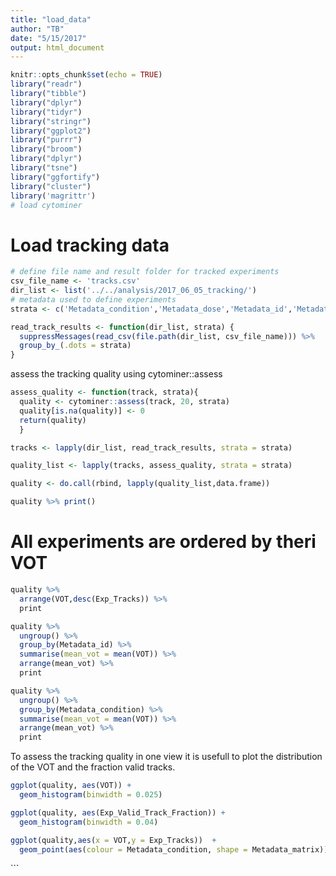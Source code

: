 ```yaml
---
title: "load_data"
author: "TB"
date: "5/15/2017"
output: html_document
---
```


```r
knitr::opts_chunk$set(echo = TRUE)
library("readr")
library("tibble")
library("dplyr")
library("tidyr")
library("stringr")
library("ggplot2")
library("purrr")
library("broom")
library("dplyr")
library("tsne")
library("ggfortify")
library("cluster")
library('magrittr')
# load cytominer 

```

# Load tracking data 
```r
# define file name and result folder for tracked experiments
csv_file_name <- 'tracks.csv'
dir_list <- list('../../analysis/2017_06_05_tracking/')
# metadata used to define experiments
strata <- c('Metadata_condition','Metadata_dose','Metadata_id','Metadata_date','Metadata_matrix')

read_track_results <- function(dir_list, strata) {
  suppressMessages(read_csv(file.path(dir_list, csv_file_name))) %>% 
  group_by_(.dots = strata)
}
```

assess the tracking quality using cytominer::assess
```r
assess_quality <- function(track, strata){
  quality <- cytominer::assess(track, 20, strata)
  quality[is.na(quality)] <- 0
  return(quality)
  }

tracks <- lapply(dir_list, read_track_results, strata = strata) 

quality_list <- lapply(tracks, assess_quality, strata = strata)

quality <- do.call(rbind, lapply(quality_list,data.frame))

quality %>% print()
```


# All experiments are ordered by theri VOT
```r
quality %>% 
  arrange(VOT,desc(Exp_Tracks)) %>% 
  print
```
```r
quality %>% 
  ungroup() %>%
  group_by(Metadata_id) %>%
  summarise(mean_vot = mean(VOT)) %>% 
  arrange(mean_vot) %>%
  print
```
```r
quality %>% 
  ungroup() %>%
  group_by(Metadata_condition) %>%
  summarise(mean_vot = mean(VOT)) %>% 
  arrange(mean_vot) %>%
  print
```


To assess the tracking quality in one view it is usefull to plot the distribution of the VOT and the fraction valid tracks. 
```r
ggplot(quality, aes(VOT)) +
  geom_histogram(binwidth = 0.025)

ggplot(quality, aes(Exp_Valid_Track_Fraction)) +
  geom_histogram(binwidth = 0.04)

ggplot(quality,aes(x = VOT,y = Exp_Tracks))  +
  geom_point(aes(colour = Metadata_condition, shape = Metadata_matrix))
```

```